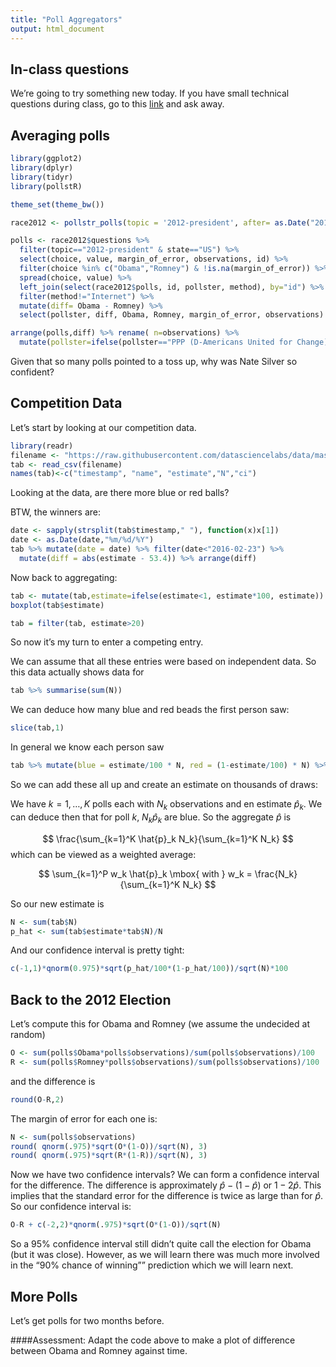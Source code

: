 ```yaml
---
title: "Poll Aggregators"
output: html_document
---
```


## In-class questions
We're going to try something new today. If you have small technical questions during class, go to this [link](https://docs.google.com/document/d/1rClyG2ZMoTM9tER9zjXCBT-26lrpuIH_oSkCLCI6pII/edit?usp=sharing) and ask away.


## Averaging polls


```r
library(ggplot2)
library(dplyr)
library(tidyr)
library(pollstR)

theme_set(theme_bw())

race2012 <- pollstr_polls(topic = '2012-president', after= as.Date("2012-11-3"), max_pages = Inf)

polls <- race2012$questions %>% 
  filter(topic=="2012-president" & state=="US") %>% 
  select(choice, value, margin_of_error, observations, id) %>% 
  filter(choice %in% c("Obama","Romney") & !is.na(margin_of_error)) %>% 
  spread(choice, value) %>% 
  left_join(select(race2012$polls, id, pollster, method), by="id") %>%
  filter(method!="Internet") %>%
  mutate(diff= Obama - Romney) %>%
  select(pollster, diff, Obama, Romney, margin_of_error, observations)

arrange(polls,diff) %>% rename( n=observations) %>% 
  mutate(pollster=ifelse(pollster=="PPP (D-Americans United for Change)","PPP",pollster))
```


Given that so many polls pointed to a toss up, why was Nate Silver so confident?


## Competition Data

Let's start by looking at our competition data.

```r
library(readr)
filename <- "https://raw.githubusercontent.com/datasciencelabs/data/master/blue-bead-comp-results.csv"
tab <- read_csv(filename)
names(tab)<-c("timestamp", "name", "estimate","N","ci")
```

Looking at the data, are there more blue or red balls?

BTW, the winners are:

```r
date <- sapply(strsplit(tab$timestamp," "), function(x)x[1])
date <- as.Date(date,"%m/%d/%Y")
tab %>% mutate(date = date) %>% filter(date<"2016-02-23") %>%
  mutate(diff = abs(estimate - 53.4)) %>% arrange(diff) 
```

Now back to aggregating:

```r
tab <- mutate(tab,estimate=ifelse(estimate<1, estimate*100, estimate))
boxplot(tab$estimate)

tab = filter(tab, estimate>20)
```


So now it's my turn to enter a competing entry. 

We can assume that all these entries were based on independent data. So this data actually shows data for

```r
tab %>% summarise(sum(N))
```

We can deduce how many blue and red beads the first person saw:

```r
slice(tab,1)
```

In general we know each person saw

```r
tab %>% mutate(blue = estimate/100 * N, red = (1-estimate/100) * N) %>% select(blue, red)
```

So we can add these all up and create an estimate on thousands of draws:

We have $k=1,\dots,K$ polls each with $N_k$ observations and en estimate $\hat{p}_k$. We can deduce then that for poll $k$, $N_k \hat{p}_k$ are blue. So the aggregate $\hat{p}$ is

$$
\frac{\sum_{k=1}^K \hat{p}_k N_k}{\sum_{k=1}^K N_k}
$$
which can be viewed as a weighted average:

$$
\sum_{k=1}^P w_k \hat{p}_k \mbox{ with } w_k = \frac{N_k}{\sum_{k=1}^K N_k}
$$

So our new estimate is

```r
N <- sum(tab$N)
p_hat <- sum(tab$estimate*tab$N)/N
```

And our confidence interval is pretty tight:
```r
c(-1,1)*qnorm(0.975)*sqrt(p_hat/100*(1-p_hat/100))/sqrt(N)*100
```

## Back to the 2012 Election

Let's compute this for Obama and Romney (we assume the undecided at random)

```r
O <- sum(polls$Obama*polls$observations)/sum(polls$observations)/100
R <- sum(polls$Romney*polls$observations)/sum(polls$observations)/100
```

and the difference is 
```r
round(O-R,2)
```

The margin of error for each one is:

```r
N <- sum(polls$observations)
round( qnorm(.975)*sqrt(O*(1-O))/sqrt(N), 3)
round( qnorm(.975)*sqrt(R*(1-R))/sqrt(N), 3)
```

Now we have two confidence intervals?  We can form a confidence interval for the difference. The difference is approximately $\hat{p} - (1-\hat{p})$ or $1-2\hat{p}$. This implies that the standard error for the difference is twice as large than for $\hat{p}$. So our confidence interval is:

```r
O-R + c(-2,2)*qnorm(.975)*sqrt(O*(1-O))/sqrt(N)
```

So a 95% confidence interval still didn't quite call the election for Obama (but it was close). However, as we will learn there was much more involved in the "90% chance of winning"" prediction which we will learn next.

## More Polls
 
Let's get polls for two months before. 

####Assessment: 
Adapt the code above to make a plot of difference between Obama and Romney against time.


